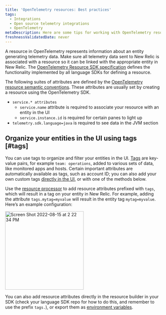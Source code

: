 ```yaml
---
title: 'OpenTelemetry resources: Best practices'
tags:
  - Integrations
  - Open source telemetry integrations
  - OpenTelemetry
metaDescription: Here are some tips for working with OpenTelemetry resources and New Relic.
freshnessValidatedDate: never
---
```


A resource in OpenTelemetry represents information about an entity generating telemetry data. Make sure all telemetry data sent to New Relic is associated with a resource so it can be linked with the appropriate entity in New Relic. The [OpenTelemetry Resource SDK specification](https://github.com/open-telemetry/opentelemetry-specification/blob/main/specification/resource/sdk.md) defines the functionality implemented by all language SDKs for defining a resource.

The following suites of attributes are defined by the [OpenTelemetry resource semantic conventions](https://github.com/open-telemetry/opentelemetry-specification/blob/main/specification/semantic-conventions.md). These attributes are usually set by creating a resource using the OpenTelemetry SDK.

* `service.* attributes`
  * `service.name` attribute is required to associate your resource with an entity in the UI 
  * `service.instance.id` is required for certain panes to light up
* `telemetry.sdk.language=java` is required to see data in the JVM section 

## Organize your entities in the UI using tags [#tags]

You can use tags to organize and filter your entities in the UI. [Tags](https://docs.newrelic.com/docs/new-relic-solutions/new-relic-one/core-concepts/use-tags-help-organize-find-your-data/) are key-value pairs, for example `team: operations`, added to various sets of data, like monitored apps and hosts. Certain important attributes are automatically available as tags, such as account ID; you can also add your own custom tags [directly in the UI](https://docs.newrelic.com/docs/new-relic-solutions/new-relic-one/core-concepts/use-tags-help-organize-find-your-data/#add-tags), or with one of the methods below.

Use the [resource processor](https://github.com/open-telemetry/opentelemetry-collector-contrib/tree/main/processor/resourceprocessor) to add resource attributes prefixed with `tags`, which will result in a tag on your entity in New Relic. For example, adding the attribute `tags.mytag=myvalue` will result in the entity tag `mytag=myvalue`. Here’s an example configuration:

<img width="254" alt="Screen Shot 2022-08-15 at 2 22 34 PM" src="https://user-images.githubusercontent.com/48657837/184720791-d2040326-55e6-4932-a4da-87d5ed4e6801.png"/>

You can also add resource attributes directly in the resource builder in your SDK (check your language SDK repo for how to do this, and remember to use the prefix `tags.`), or export them as [environment variables](https://opentelemetry.io/docs/concepts/sdk-configuration/general-sdk-configuration/#otel_resource_attributes). 
